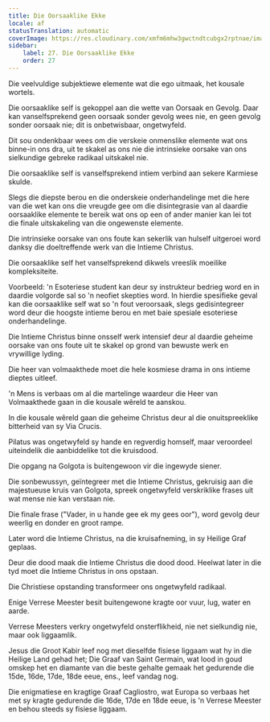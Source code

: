 ```yaml
---
title: Die Oorsaaklike Ekke
locale: af
statusTranslation: automatic
coverImage: https://res.cloudinary.com/xmfm6mhw3gwctndtcubgx2rptnae/image/upload/v1741354419/small_cover_la_gran_rebelion_28716e29d2.webp
sidebar:
    label: 27. Die Oorsaaklike Ekke
    order: 27
---
```

Die veelvuldige subjektiewe elemente wat die ego uitmaak, het kousale wortels.

Die oorsaaklike self is gekoppel aan die wette van Oorsaak en Gevolg. Daar kan vanselfsprekend geen oorsaak sonder gevolg wees nie, en geen gevolg sonder oorsaak nie; dit is onbetwisbaar, ongetwyfeld.

Dit sou ondenkbaar wees om die verskeie onmenslike elemente wat ons binne-in ons dra, uit te skakel as ons nie die intrinsieke oorsake van ons sielkundige gebreke radikaal uitskakel nie.

Die oorsaaklike self is vanselfsprekend intiem verbind aan sekere Karmiese skulde.

Slegs die diepste berou en die onderskeie onderhandelinge met die here van die wet kan ons die vreugde gee om die disintegrasie van al daardie oorsaaklike elemente te bereik wat ons op een of ander manier kan lei tot die finale uitskakeling van die ongewenste elemente.

Die intrinsieke oorsake van ons foute kan sekerlik van hulself uitgeroei word danksy die doeltreffende werk van die Intieme Christus.

Die oorsaaklike self het vanselfsprekend dikwels vreeslik moeilike kompleksiteite.

Voorbeeld: 'n Esoteriese student kan deur sy instrukteur bedrieg word en in daardie volgorde sal so 'n neofiet skepties word. In hierdie spesifieke geval kan die oorsaaklike self wat so 'n fout veroorsaak, slegs gedisintegreer word deur die hoogste intieme berou en met baie spesiale esoteriese onderhandelinge.

Die Intieme Christus binne onsself werk intensief deur al daardie geheime oorsake van ons foute uit te skakel op grond van bewuste werk en vrywillige lyding.

Die heer van volmaakthede moet die hele kosmiese drama in ons intieme dieptes uitleef.

'n Mens is verbaas om al die martelinge waardeur die Heer van Volmaakthede gaan in die kousale wêreld te aanskou.

In die kousale wêreld gaan die geheime Christus deur al die onuitspreeklike bitterheid van sy Via Crucis.

Pilatus was ongetwyfeld sy hande en regverdig homself, maar veroordeel uiteindelik die aanbiddelike tot die kruisdood.

Die opgang na Golgota is buitengewoon vir die ingewyde siener.

Die sonbewussyn, geïntegreer met die Intieme Christus, gekruisig aan die majestueuse kruis van Golgota, spreek ongetwyfeld verskriklike frases uit wat mense nie kan verstaan nie.

Die finale frase ("Vader, in u hande gee ek my gees oor"), word gevolg deur weerlig en donder en groot rampe.

Later word die Intieme Christus, na die kruisafneming, in sy Heilige Graf geplaas.

Deur die dood maak die Intieme Christus die dood dood. Heelwat later in die tyd moet die Intieme Christus in ons opstaan.

Die Christiese opstanding transformeer ons ongetwyfeld radikaal.

Enige Verrese Meester besit buitengewone kragte oor vuur, lug, water en aarde.

Verrese Meesters verkry ongetwyfeld onsterflikheid, nie net sielkundig nie, maar ook liggaamlik.

Jesus die Groot Kabir leef nog met dieselfde fisiese liggaam wat hy in die Heilige Land gehad het; Die Graaf van Saint Germain, wat lood in goud omskep het en diamante van die beste gehalte gemaak het gedurende die 15de, 16de, 17de, 18de eeue, ens., leef vandag nog.

Die enigmatiese en kragtige Graaf Cagliostro, wat Europa so verbaas het met sy kragte gedurende die 16de, 17de en 18de eeue, is 'n Verrese Meester en behou steeds sy fisiese liggaam.

